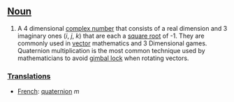 ==[[Noun]]==

#A 4 dimensional [[complex number]] that consists of a real dimension and 3 imaginary ones (''i'', ''j'', ''k'') that are each a [[square root]] of -1.  They are commonly used in [[vector]] mathematics and 3 Dimensional games.  Quaternion multiplication is the most common technique used by mathematicians to avoid [[gimbal lock]] when rotating vectors.

===[[Translation]]s===
*[[French]]: [[quaternion]] ''m''
